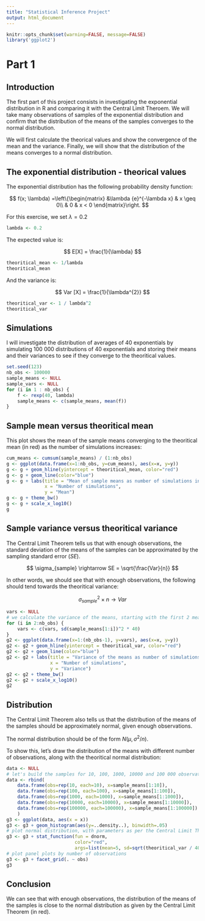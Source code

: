 ```yaml
---
title: "Statistical Inference Project"
output: html_document
---
```


```r
knitr::opts_chunk$set(warning=FALSE, message=FALSE)
library('ggplot2')
```

# Part 1

## Introduction

The first part of this project consists in investigating the exponential distribution in R and comparing it with the Central Limit Theroem. We will take many observations of samples of the exponential distribution and confirm that the distribution of the means of the samples converges to the normal distribution.

We will first calculate the theorical values and show the convergence of the mean and the variance. Finally, we will show that the distribution of the means converges to a normal distribution.

## The exponential distribution - theorical values

The exponential distribution has the following probability density function:

$$
f(x; \lambda) =\left\{\begin{matrix}
 &\lambda {e}^{-\lambda x} & x \geq 0\\
 & 0 & x < 0
\end{matrix}\right.
$$

For this exercise, we set $\lambda = 0.2$

```r
lambda <- 0.2
```


The expected value is:

$$
E[X] = \frac{1}{\lambda}
$$

```r
theoritical_mean <- 1/lambda
theoritical_mean
```

And the variance is:

$$
Var [X] = \frac{1}{\lambda^{2}}
$$

```r
theoritical_var <- 1 / lambda^2
theoritical_var
```

## Simulations

I will investigate the distribution of averages of 40 exponentials by simulating 100 000 distributions of 40 exponentials and storing their means and their variances to see if they converge to the theoritical values.


```r
set.seed(123)
nb_obs <- 100000
sample_means <- NULL
sample_vars <- NULL
for (i in 1 : nb_obs) {
    f <- rexp(40, lambda)
    sample_means <- c(sample_means, mean(f))
}
```

## Sample mean versus theoritical mean

This plot shows the mean of the sample means converging to the theoritical mean (in red) as the number of simulations increases:

```r
cum_means <- cumsum(sample_means) / (1:nb_obs)
g <- ggplot(data.frame(x=1:nb_obs, y=cum_means), aes(x=x, y=y))
g <- g + geom_hline(yintercept = theoritical_mean, color="red")
g <- g + geom_line(color="blue")
g <- g + labs(title = "Mean of sample means as number of simulations increases",
              x = "Number of simulations",
              y = "Mean")
g <- g + theme_bw()
g <- g + scale_x_log10()
g
```

## Sample variance versus theoritical variance

The Central Limit Theorem tells us that with enough observations, the standard deviation of the means of the samples can be approximated by the sampling standard error ($SE$).

$$
\sigma_{sample} \rightarrow SE = \sqrt{\frac{Var}{n}}
$$

In other words, we should see that with enough observations, the following should tend towards the theoritical variance:

$$
\sigma_{sample}^{2} \times n  \rightarrow Var
$$

```r
vars <- NULL
# we calculate the variance of the means, starting with the first 2 means
for (i in 2:nb_obs) {
    vars <- c(vars, sd(sample_means[1:i])^2 * 40)
}
g2 <- ggplot(data.frame(x=1:(nb_obs-1), y=vars), aes(x=x, y=y))
g2 <- g2 + geom_hline(yintercept = theoritical_var, color="red")
g2 <- g2 + geom_line(color="blue")
g2 <- g2 + labs(title = "Variance of the means as number of simulations increases",
                x = "Number of simulations",
                y = "Variance")
g2 <- g2 + theme_bw()
g2 <- g2 + scale_x_log10()
g2
```

## Distribution

The Central Limit Theorem also tells us that the distribution of the means of the samples should be approximately normal, given enough observations.

The normal distribution should be of the form $N(\mu , \sigma ^{2}/n)$.

To show this, let's draw the distribution of the means with different number of observations, along with the theoritical normal distribution:

```r
data <- NULL
# let's build the samples for 10, 100, 1000, 10000 and 100 000 observations
data <- rbind(
    data.frame(obs=rep(10, each=10), x=sample_means[1:10]),
    data.frame(obs=rep(100, each=100), x=sample_means[1:100]),
    data.frame(obs=rep(1000, each=1000), x=sample_means[1:1000]),
    data.frame(obs=rep(10000, each=10000), x=sample_means[1:10000]),
    data.frame(obs=rep(100000, each=100000), x=sample_means[1:100000])
    )
g3 <- ggplot(data, aes(x = x))
g3 <- g3 + geom_histogram(aes(y=..density..), binwidth=.05)
# plot normal distribution, with parameters as per the Central Limit Theorem
g3 <- g3 + stat_function(fun = dnorm,
                         color="red",
                         args=list(mean=5, sd=sqrt(theoritical_var / 40)))
# plot panel plots by number of observations
g3 <- g3 + facet_grid(. ~ obs)
g3
```

## Conclusion

We can see that with enough observations, the distribution of the means of the samples is close to the normal distribution as given by the Central Limit Theorem (in red).